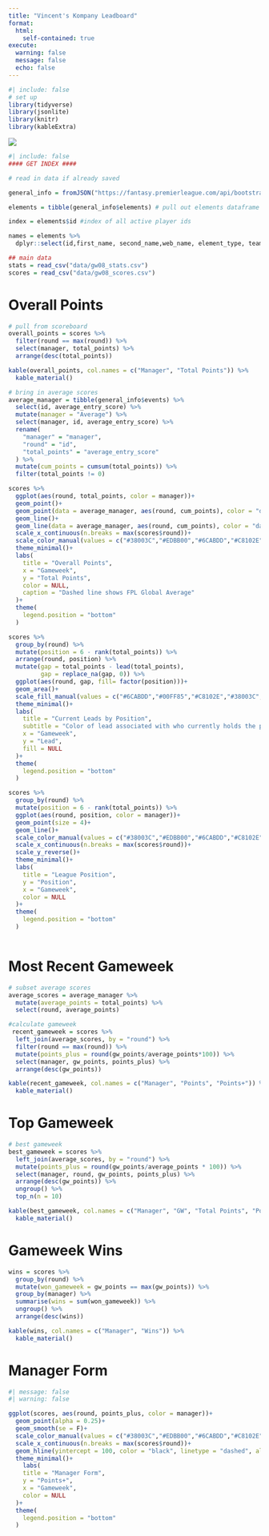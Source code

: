 ```yaml
---
title: "Vincent's Kompany Leadboard"
format: 
  html:
    self-contained: true
execute: 
  warning: false
  message: false
  echo: false
---
```


```r
#| include: false
# set up 
library(tidyverse)
library(jsonlite)
library(knitr)
library(kableExtra)
```

![](vince.jpg)
```r
#| include: false
#### GET INDEX ####

# read in data if already saved 

general_info = fromJSON("https://fantasy.premierleague.com/api/bootstrap-static/") # pull general information JSON

elements = tibble(general_info$elements) # pull out elements dataframe

index = elements$id #index of all active player ids 

names = elements %>% 
  dplyr::select(id,first_name, second_name,web_name, element_type, team)

## main data
stats = read_csv("data/gw08_stats.csv")
scores = read_csv("data/gw08_scores.csv")
```

# Overall Points
```r
# pull from scoreboard
overall_points = scores %>% 
  filter(round == max(round)) %>% 
  select(manager, total_points) %>% 
  arrange(desc(total_points))

kable(overall_points, col.names = c("Manager", "Total Points")) %>% 
  kable_material()
```
```r
# bring in average scores
average_manager = tibble(general_info$events) %>% 
  select(id, average_entry_score) %>% 
  mutate(manager = "Average") %>% 
  select(manager, id, average_entry_score) %>% 
  rename(
    "manager" = "manager",
    "round" = "id",
    "total_points" = "average_entry_score"
  ) %>% 
  mutate(cum_points = cumsum(total_points)) %>% 
  filter(total_points != 0)

scores %>% 
  ggplot(aes(round, total_points, color = manager))+
  geom_point()+
  geom_point(data = average_manager, aes(round, cum_points), color = "darkgrey", alpha = 0.75)+
  geom_line()+
  geom_line(data = average_manager, aes(round, cum_points), color = "darkgrey", alpha = 0.75, linetype = "dashed")+
  scale_x_continuous(n.breaks = max(scores$round))+
  scale_color_manual(values = c("#38003C","#EDBB00","#6CABDD","#C8102E","#00FF85"))+
  theme_minimal()+
  labs(
    title = "Overall Points",
    x = "Gameweek",
    y = "Total Points",
    color = NULL,
    caption = "Dashed line shows FPL Global Average"
  )+
  theme(
    legend.position = "bottom"
  )
```
```r
scores %>% 
  group_by(round) %>% 
  mutate(position = 6 - rank(total_points)) %>% 
  arrange(round, position) %>% 
  mutate(gap = total_points - lead(total_points),
         gap = replace_na(gap, 0)) %>% 
  ggplot(aes(round, gap, fill= factor(position)))+
  geom_area()+
  scale_fill_manual(values = c("#6CABDD","#00FF85","#C8102E","#38003C","#EDBB00"), labels = c("Ethan", "Scott", "Patrick", "Ben", "Christian"))+
  theme_minimal()+
  labs(
    title = "Current Leads by Position",
    subtitle = "Color of lead associated with who currently holds the position",
    x = "Gameweek",
    y = "Lead",
    fill = NULL
  )+
  theme(
    legend.position = "bottom"
  )
```


```r
scores %>% 
  group_by(round) %>% 
  mutate(position = 6 - rank(total_points)) %>% 
  ggplot(aes(round, position, color = manager))+
  geom_point(size = 4)+
  geom_line()+
  scale_color_manual(values = c("#38003C","#EDBB00","#6CABDD","#C8102E","#00FF85"))+
  scale_x_continuous(n.breaks = max(scores$round))+
  scale_y_reverse()+
  theme_minimal()+
  labs(
    title = "League Position",
    y = "Position",
    x = "Gameweek",
    color = NULL
  )+
  theme(
    legend.position = "bottom"
  )
  
```
# Most Recent Gameweek 
```r
# subset average scores 
average_scores = average_manager %>% 
  mutate(average_points = total_points) %>% 
  select(round, average_points)

#calculate gameweek
 recent_gameweek = scores %>%
  left_join(average_scores, by = "round") %>% 
  filter(round == max(round)) %>% 
  mutate(points_plus = round(gw_points/average_points*100)) %>% 
  select(manager, gw_points, points_plus) %>% 
  arrange(desc(gw_points))

kable(recent_gameweek, col.names = c("Manager", "Points", "Points+")) %>% 
  kable_material()
```


# Top Gameweek 
```r
# best gameweek
best_gameweek = scores %>% 
  left_join(average_scores, by = "round") %>% 
  mutate(points_plus = round(gw_points/average_points * 100)) %>% 
  select(manager, round, gw_points, points_plus) %>% 
  arrange(desc(gw_points)) %>% 
  ungroup() %>% 
  top_n(n = 10)

kable(best_gameweek, col.names = c("Manager", "GW", "Total Points", "Points+")) %>% 
  kable_material()
```

# Gameweek Wins
```r
wins = scores %>% 
  group_by(round) %>% 
  mutate(won_gameweek = gw_points == max(gw_points)) %>% 
  group_by(manager) %>% 
  summarise(wins = sum(won_gameweek)) %>% 
  ungroup() %>% 
  arrange(desc(wins))

kable(wins, col.names = c("Manager", "Wins")) %>% 
  kable_material()
```

# Manager Form 
```r
#| message: false
#| warning: false

ggplot(scores, aes(round, points_plus, color = manager))+
  geom_point(alpha = 0.25)+
  geom_smooth(se = F)+
  scale_color_manual(values = c("#38003C","#EDBB00","#6CABDD","#C8102E","#00FF85"))+
  scale_x_continuous(n.breaks = max(scores$round))+
  geom_hline(yintercept = 100, color = "black", linetype = "dashed", alpha = 0.5)+
  theme_minimal()+
    labs(
    title = "Manager Form",
    y = "Points+",
    x = "Gameweek",
    color = NULL
  )+
  theme(
    legend.position = "bottom"
  )
```

